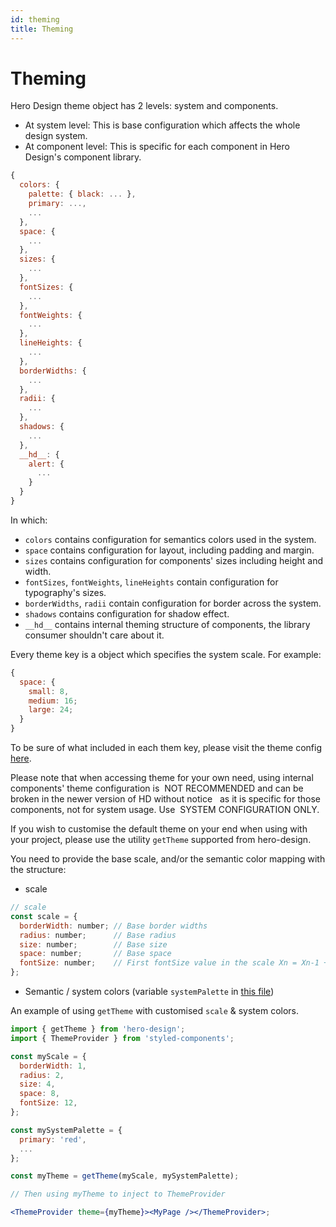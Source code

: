 ```yaml
---
id: theming
title: Theming
---
```



# Theming

Hero Design theme object has 2 levels: system and components.

- At system level: This is base configuration which affects the whole design system.
- At component level: This is specific for each component in Hero Design's component library.

```javascript
{
  colors: {
    palette: { black: ... },
    primary: ...,
    ...
  },
  space: {
    ...
  },
  sizes: {
    ...
  },
  fontSizes: {
    ...
  },
  fontWeights: {
    ...
  },
  lineHeights: {
    ...
  },
  borderWidths: {
    ...
  },
  radii: {
    ...
  },
  shadows: {
    ...
  },
  __hd__: {
    alert: {
      ...
    }
  }
}
```

In which:

- `colors` contains configuration for semantics colors used in the system.
- `space` contains configuration for layout, including padding and margin.
- `sizes` contains configuration for components' sizes including height and width.
- `fontSizes`, `fontWeights`, `lineHeights` contain configuration for typography's sizes.
- `borderWidths`, `radii` contain configuration for border across the system.
- `shadows` contains configuration for shadow effect.
- `__hd__` contains internal theming structure of components, the library consumer shouldn't care about it.

Every theme key is a object which specifies the system scale. For example:

```javascript
{
  space: {
    small: 8,
    medium: 16;
    large: 24;
  }
}
```

To be sure of what included in each them key, please visit the theme config [here](https://github.com/Thinkei/hero-design/blob/master/packages/react/src/theme/index.ts).

<Note title="Using theme in your project">
  Please note that when accessing theme for your own need, using internal
  components&apos; theme configuration is&nbsp;
  <Highlight>
    NOT RECOMMENDED and can be broken in the newer version of HD without notice
  </Highlight>
  &nbsp; as it is specific for those components, not for system usage. Use&nbsp;
  <Highlight>SYSTEM CONFIGURATION ONLY</Highlight>.
</Note>

If you wish to customise the default theme on your end when using with your project, please use the utility `getTheme` supported from hero-design.

You need to provide the base scale, and/or the semantic color mapping with the structure:

- scale

```javascript
// scale
const scale = {
  borderWidth: number; // Base border widths
  radius: number;      // Base radius
  size: number;        // Base size
  space: number;       // Base space
  fontSize: number;    // First fontSize value in the scale Xn = Xn-1 + {INT[(n-2)/4] + 1} * 2, Xn: step n type size Xn-1: step n-1 type size
};
```

- Semantic / system colors (variable `systemPalette` in [this file](https://github.com/Thinkei/hero-design/tree/master/packages/react/src/theme/global/colors.ts))

An example of using `getTheme` with customised `scale` & system colors.

```jsx
import { getTheme } from 'hero-design';
import { ThemeProvider } from 'styled-components';

const myScale = {
  borderWidth: 1,
  radius: 2,
  size: 4,
  space: 8,
  fontSize: 12,
};

const mySystemPalette = {
  primary: 'red',
  ...
};

const myTheme = getTheme(myScale, mySystemPalette);

// Then using myTheme to inject to ThemeProvider

<ThemeProvider theme={myTheme}><MyPage /></ThemeProvider>;
```
